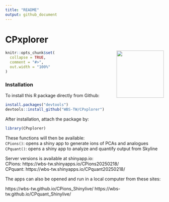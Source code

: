 ```yaml
---
title: "README"
output: github_document
---
```


<!-- Knit this README.Rmd to generate README.md -->

# CPxplorer
  
<!-- badges: start -->
  
   
<img src="inst/CPxplorer_Logo.png" align="right" height="150px" />
  
  
```r
knitr::opts_chunk$set(
  collapse = TRUE,
  comment = "#>",
  out.width = "100%"
)
```
  
  
<!-- badges: end -->


### Installation
  
<!-- You can install the released version of CPxplorer from [CRAN](https://CRAN.R-project.org) with: -->

<!-- ``` r -->
<!-- install.packages("CPxplorer") -->
<!-- ``` -->
  

To install this R package directly from Github:  
``` r
install.packages("devtools")
devtools::install_github("WBS-TW/CPxplorer")

```
  
After installation, attach the package by:  
``` r
library(CPxplorer)
```
  
These functions will then be available:  
`CPions()`: opens a shiny app to generate ions of PCAs and analogues   
`CPquant()`: opens a shiny app to analyze and quantify output from Skyline  
  
  
Server versions is available at shinyapp.io:   
CPions: https://wbs-tw.shinyapps.io/CPions20250218/  
CPquant: https://wbs-tw.shinyapps.io/CPquant20250218/  
  
  
The apps can also be opened and run in a local computer from these sites:  
  
https://wbs-tw.github.io/CPions_Shinylive/
https://wbs-tw.github.io/CPquant_Shinylive/  
  
  



  
  
  


